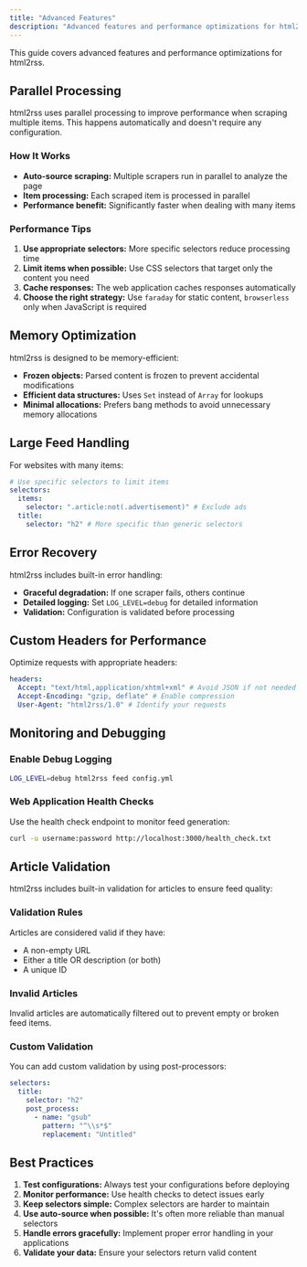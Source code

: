 ```yaml
---
title: "Advanced Features"
description: "Advanced features and performance optimizations for html2rss."
---
```


This guide covers advanced features and performance optimizations for html2rss.

## Parallel Processing

html2rss uses parallel processing to improve performance when scraping multiple items. This happens automatically and doesn't require any configuration.

### How It Works

- **Auto-source scraping:** Multiple scrapers run in parallel to analyze the page
- **Item processing:** Each scraped item is processed in parallel
- **Performance benefit:** Significantly faster when dealing with many items

### Performance Tips

1. **Use appropriate selectors:** More specific selectors reduce processing time
2. **Limit items when possible:** Use CSS selectors that target only the content you need
3. **Cache responses:** The web application caches responses automatically
4. **Choose the right strategy:** Use `faraday` for static content, `browserless` only when JavaScript is required

## Memory Optimization

html2rss is designed to be memory-efficient:

- **Frozen objects:** Parsed content is frozen to prevent accidental modifications
- **Efficient data structures:** Uses `Set` instead of `Array` for lookups
- **Minimal allocations:** Prefers bang methods to avoid unnecessary memory allocations

## Large Feed Handling

For websites with many items:

```yaml
# Use specific selectors to limit items
selectors:
  items:
    selector: ".article:not(.advertisement)" # Exclude ads
  title:
    selector: "h2" # More specific than generic selectors
```

## Error Recovery

html2rss includes built-in error handling:

- **Graceful degradation:** If one scraper fails, others continue
- **Detailed logging:** Set `LOG_LEVEL=debug` for detailed information
- **Validation:** Configuration is validated before processing

## Custom Headers for Performance

Optimize requests with appropriate headers:

```yaml
headers:
  Accept: "text/html,application/xhtml+xml" # Avoid JSON if not needed
  Accept-Encoding: "gzip, deflate" # Enable compression
  User-Agent: "html2rss/1.0" # Identify your requests
```

## Monitoring and Debugging

### Enable Debug Logging

```bash
LOG_LEVEL=debug html2rss feed config.yml
```

### Web Application Health Checks

Use the health check endpoint to monitor feed generation:

```bash
curl -u username:password http://localhost:3000/health_check.txt
```

## Article Validation

html2rss includes built-in validation for articles to ensure feed quality:

### Validation Rules

Articles are considered valid if they have:

- A non-empty URL
- Either a title OR description (or both)
- A unique ID

### Invalid Articles

Invalid articles are automatically filtered out to prevent empty or broken feed items.

### Custom Validation

You can add custom validation by using post-processors:

```yaml
selectors:
  title:
    selector: "h2"
    post_process:
      - name: "gsub"
        pattern: "^\\s*$"
        replacement: "Untitled"
```

## Best Practices

1. **Test configurations:** Always test your configurations before deploying
2. **Monitor performance:** Use health checks to detect issues early
3. **Keep selectors simple:** Complex selectors are harder to maintain
4. **Use auto-source when possible:** It's often more reliable than manual selectors
5. **Handle errors gracefully:** Implement proper error handling in your applications
6. **Validate your data:** Ensure your selectors return valid content
